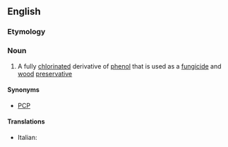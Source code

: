 ==English==

===Etymology===
{{af|en|penta-|chloro-|phenol}}

===Noun===
{{wikipedia}}
{{en-noun|~}}

# {{lb|en|organic compound}} A fully [[chlorinated]] derivative of [[phenol]] that is used as a [[fungicide]] and [[wood]] [[preservative]]

====Synonyms====
* [[PCP]]

====Translations====
{{trans-top|fully chlorinated derivative of phenol}}
* Italian: {{t|it|pentaclorofenolo|m}}
{{trans-mid}}
{{trans-bottom}}